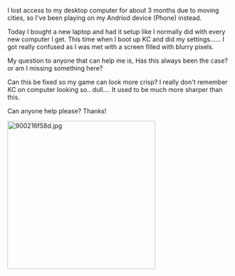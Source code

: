 I lost access to my desktop computer for about 3 months due to moving cities, so I've been playing on my Andriod device (Phone) instead.

Today I bought a new laptop and had it setup like I normally did with every new computer I get. This time when I boot up KC and did my settings...... I got really confused as I was met with a screen filled with blurry pixels.

My question to anyone that can help me is, Has this always been the case? or am I missing something here?

Can this be fixed so my game can look more crisp? I really don't remember KC on computer looking so.. dull.... It used to be much more sharper than this.

Can anyone help please? Thanks!

[[File:900216f58d.jpg|thumb|332px]]<ac_metadata title="Game looking pixelated"> </ac_metadata>